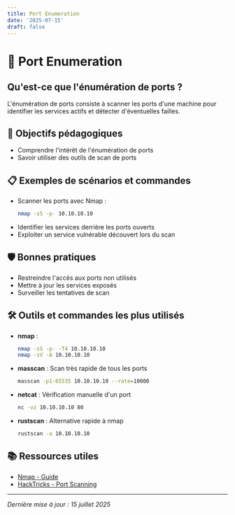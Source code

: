 ```yaml
---
title: Port Enumeration
date: '2025-07-15'
draft: false
---
```


# 🔎 Port Enumeration

## Qu'est-ce que l'énumération de ports ?

L'énumération de ports consiste à scanner les ports d'une machine pour identifier les services actifs et détecter d'éventuelles failles.

## 🎯 Objectifs pédagogiques

- Comprendre l'intérêt de l'énumération de ports
- Savoir utiliser des outils de scan de ports

## 📋 Exemples de scénarios et commandes

- Scanner les ports avec Nmap :
  ```bash
  nmap -sS -p- 10.10.10.10
  ```
- Identifier les services derrière les ports ouverts
- Exploiter un service vulnérable découvert lors du scan

## 🛡️ Bonnes pratiques

- Restreindre l'accès aux ports non utilisés
- Mettre à jour les services exposés
- Surveiller les tentatives de scan

## 🛠️ Outils et commandes les plus utilisés

- **nmap** :
  ```bash
  nmap -sS -p- -T4 10.10.10.10
  nmap -sV -A 10.10.10.10
  ```
- **masscan** : Scan très rapide de tous les ports
  ```bash
  masscan -p1-65535 10.10.10.10 --rate=10000
  ```
- **netcat** : Vérification manuelle d'un port
  ```bash
  nc -vz 10.10.10.10 80
  ```
- **rustscan** : Alternative rapide à nmap
  ```bash
  rustscan -a 10.10.10.10
  ```

## 📚 Ressources utiles

- [Nmap - Guide](https://nmap.org/book/)
- [HackTricks - Port Scanning](https://book.hacktricks.xyz/network-services-pentesting/tcp-port-scanning)

---

_Dernière mise à jour : 15 juillet 2025_
